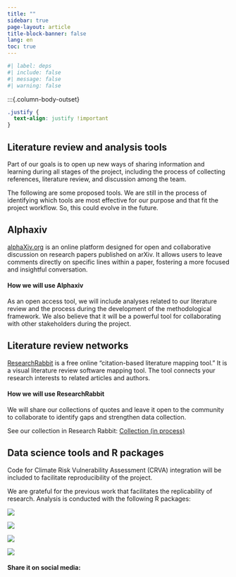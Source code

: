```yaml
---
title: ""
sidebar: true
page-layout: article
title-block-banner: false
lang: en
toc: true
---
```


```r
#| label: deps
#| include: false
#| message: false
#| warning: false
```

:::{.column-body-outset}

```css
.justify {
  text-align: justify !important
}
```

::: {.justify}

## Literature review and analysis tools

Part of our goals is to open up new ways of sharing information and learning during all stages of the project, including the process of collecting references, literature review, and discussion among the team.

The following are some proposed tools. We are still in the process of identifying which tools are most effective for our purpose and that fit the project workflow. So, this could evolve in the future.

## Alphaxiv

[alphaXiv.org](https://www.alphaxiv.org) is an online platform designed for open and collaborative discussion on research papers published on arXiv. It allows users to leave comments directly on specific lines within a paper, fostering a more focused and insightful conversation.

#### How we will use Alphaxiv

As an open access tool, we will include analyses related to our literature review and the process during the development of the methodological framework. We also believe that it will be a powerful tool for collaborating with other stakeholders during the project.

## Literature review networks

[ResearchRabbit](https://www.researchrabbit.ai) is a free online “citation-based literature mapping tool." It is a visual literature review software mapping tool. The tool connects your research interests to related articles and authors. 

#### How we will use ResearchRabbit

We will share our collections of quotes and leave it open to the community to collaborate to identify gaps and strengthen data collection.

See our collection in Research Rabbit: [Collection (in process)](https://www.researchrabbitapp.com/collection/public/0LJ1DNE86W)


## Data science tools and R packages

Code for Climate Risk Vulnerability Assessment (CRVA) integration will be included to facilitate reproducibility of the project.


:::

We are grateful for the previous work that facilitates the replicability of research. Analysis is conducted with the following R packages:

:::{#logo-r-packages layout-ncol=5}
[![](./content/img/R-packages/datazoom-amazonia.png)](https://www.econ.puc-rio.br/datazoom/english/dz_R.html){fig-align="center" width="100%"}

[![](./content/img/R-packages/geobr_logo_y.png)](https://github.com/ipeaGIT/geobr){fig-align="center" width="100%"}

[![](./content/img/R-packages/censobr.png)](https://ipeagit.github.io/censobr/){fig-align="center" width="100%"}

[![](./content/img/R-packages/readdbc.png)](https://github.com/danicat/read.dbc){fig-align="center" width="100%"}

:::


#### Share it on social media:

```{=html}
<!-- AddToAny BEGIN -->
<div class="a2a_kit a2a_kit_size_32 a2a_default_style" data-a2a-icon-color="#FFDC02,black">

<a class="a2a_button_email a2a_counter"></a>
<a class="a2a_button_copy_link a2a_counter"></a>
<a class="a2a_button_linkedin a2a_counter"></a>
<a class="a2a_button_facebook a2a_counter"></a>
<a class="a2a_button_bluesky a2a_counter"></a>
<a class="a2a_button_x a2a_counter"></a>
<a class="a2a_button_threads a2a_counter"></a>
<a class="a2a_button_mastodon a2a_counter"></a>
<a class="a2a_button_whatsapp a2a_counter"></a>
<a class="a2a_dd a2a_counter" href="https://www.addtoany.com/share"></a>
</div>
<script async src="https://static.addtoany.com/menu/page.js"></script>
<!-- AddToAny END -->
```



